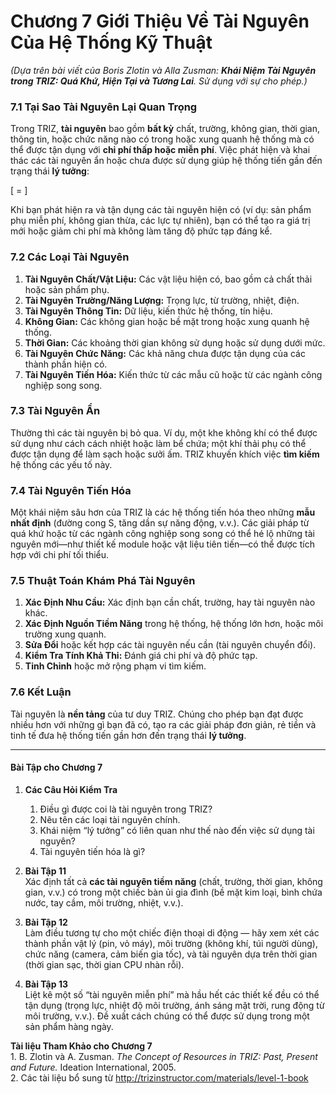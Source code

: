 
# **Chương 7**  Giới Thiệu Về Tài Nguyên Của Hệ Thống Kỹ Thuật

*(Dựa trên bài viết của Boris Zlotin và Alla Zusman: **Khái Niệm Tài Nguyên trong TRIZ: Quá Khứ, Hiện Tại và Tương Lai**. Sử dụng với sự cho phép.)*

### 7.1 Tại Sao Tài Nguyên Lại Quan Trọng

Trong TRIZ, **tài nguyên** bao gồm **bất kỳ** chất, trường, không gian, thời gian, thông tin, hoặc chức năng nào có trong hoặc xung quanh hệ thống mà có thể được tận dụng với **chi phí thấp hoặc miễn phí**. Việc phát hiện và khai thác các tài nguyên ẩn hoặc chưa được sử dụng giúp hệ thống tiến gần đến trạng thái **lý tưởng**:

\[
\text{Lý Tưởng} = \frac{\text{Giá Trị Tạo Ra}}{\text{Chi Phí}}
\]

Khi bạn phát hiện ra và tận dụng các tài nguyên hiện có (ví dụ: sản phẩm phụ miễn phí, không gian thừa, các lực tự nhiên), bạn có thể tạo ra giá trị mới hoặc giảm chi phí mà không làm tăng độ phức tạp đáng kể.

### 7.2 Các Loại Tài Nguyên

1. **Tài Nguyên Chất/Vật Liệu:** Các vật liệu hiện có, bao gồm cả chất thải hoặc sản phẩm phụ.  
2. **Tài Nguyên Trường/Năng Lượng:** Trọng lực, từ trường, nhiệt, điện.  
3. **Tài Nguyên Thông Tin:** Dữ liệu, kiến thức hệ thống, tín hiệu.  
4. **Không Gian:** Các không gian hoặc bề mặt trong hoặc xung quanh hệ thống.  
5. **Thời Gian:** Các khoảng thời gian không sử dụng hoặc sử dụng dưới mức.  
6. **Tài Nguyên Chức Năng:** Các khả năng chưa được tận dụng của các thành phần hiện có.  
7. **Tài Nguyên Tiến Hóa:** Kiến thức từ các mẫu cũ hoặc từ các ngành công nghiệp song song.

### 7.3 Tài Nguyên Ẩn

Thường thì các tài nguyên bị bỏ qua. Ví dụ, một khe không khí có thể được sử dụng như cách cách nhiệt hoặc làm bể chứa; một khí thải phụ có thể được tận dụng để làm sạch hoặc sưởi ấm. TRIZ khuyến khích việc **tìm kiếm** hệ thống các yếu tố này.

### 7.4 Tài Nguyên Tiến Hóa

Một khái niệm sâu hơn của TRIZ là các hệ thống tiến hóa theo những **mẫu nhất định** (đường cong S, tăng dần sự năng động, v.v.). Các giải pháp từ quá khứ hoặc từ các ngành công nghiệp song song có thể hé lộ những tài nguyên mới—như thiết kế module hoặc vật liệu tiên tiến—có thể được tích hợp với chi phí tối thiểu.

### 7.5 Thuật Toán Khám Phá Tài Nguyên

1. **Xác Định Nhu Cầu:** Xác định bạn cần chất, trường, hay tài nguyên nào khác.  
2. **Xác Định Nguồn Tiềm Năng** trong hệ thống, hệ thống lớn hơn, hoặc môi trường xung quanh.  
3. **Sửa Đổi** hoặc kết hợp các tài nguyên nếu cần (tài nguyên chuyển đổi).  
4. **Kiểm Tra Tính Khả Thi:** Đánh giá chi phí và độ phức tạp.  
5. **Tinh Chỉnh** hoặc mở rộng phạm vi tìm kiếm.

### 7.6 Kết Luận

Tài nguyên là **nền tảng** của tư duy TRIZ. Chúng cho phép bạn đạt được nhiều hơn với những gì bạn đã có, tạo ra các giải pháp đơn giản, rẻ tiền và tinh tế đưa hệ thống tiến gần hơn đến trạng thái **lý tưởng**.

---

#### Bài Tập cho Chương 7

1. **Các Câu Hỏi Kiểm Tra**  
   1. Điều gì được coi là tài nguyên trong TRIZ?  
   2. Nêu tên các loại tài nguyên chính.  
   3. Khái niệm “lý tưởng” có liên quan như thế nào đến việc sử dụng tài nguyên?  
   4. Tài nguyên tiến hóa là gì?

2. **Bài Tập 11**  
   Xác định tất cả **các tài nguyên tiềm năng** (chất, trường, thời gian, không gian, v.v.) có trong một chiếc bàn ủi gia đình (bề mặt kim loại, bình chứa nước, tay cầm, môi trường, nhiệt, v.v.).

3. **Bài Tập 12**  
   Làm điều tương tự cho một chiếc điện thoại di động — hãy xem xét các thành phần vật lý (pin, vỏ máy), môi trường (không khí, túi người dùng), chức năng (camera, cảm biến gia tốc), và tài nguyên dựa trên thời gian (thời gian sạc, thời gian CPU nhàn rỗi).

4. **Bài Tập 13**  
   Liệt kê một số “tài nguyên miễn phí” mà hầu hết các thiết kế đều có thể tận dụng (trọng lực, nhiệt độ môi trường, ánh sáng mặt trời, rung động từ môi trường, v.v.). Đề xuất cách chúng có thể được sử dụng trong một sản phẩm hàng ngày.

**Tài liệu Tham Khảo cho Chương 7**  
1. B. Zlotin và A. Zusman. *The Concept of Resources in TRIZ: Past, Present and Future.* Ideation International, 2005.  
2. Các tài liệu bổ sung từ [http://trizinstructor.com/materials/level-1-book](http://trizinstructor.com/materials/level-1-book)

